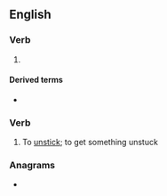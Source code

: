==English==

===Verb===
{{head|en|verb form}}

# {{en-past of|unstick}}

====Derived terms====
* {{l|en|come unstuck}}

===Verb===
{{en-verb}}

# {{lb|en|transitive|nonstandard}} To [[unstick]]; to get something unstuck
#: {{ux|en|how to '''unstuck''' it?}}

===Anagrams===
* {{anagrams|en|a=cknstuu|untucks}}